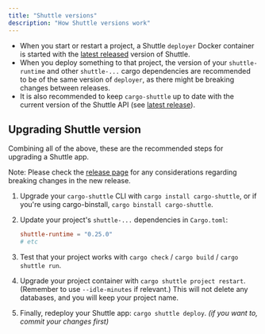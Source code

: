 ```yaml
---
title: "Shuttle versions"
description: "How Shuttle versions work"
---
```


- When you start or restart a project, a Shuttle `deployer` Docker container is started with the [latest released](https://github.com/shuttle-hq/shuttle/releases) version of Shuttle.
- When you deploy something to that project, the version of your `shuttle-runtime` and other `shuttle-...` cargo dependencies are recommended to be of the same version of `deployer`, as there might be breaking changes between releases.
- It is also recommended to keep `cargo-shuttle` up to date with the current version of the Shuttle API (see [latest release](https://github.com/shuttle-hq/shuttle/releases)).

## Upgrading Shuttle version

Combining all of the above, these are the recommended steps for upgrading a Shuttle app.

<Info>Note: Please check the [release page](https://github.com/shuttle-hq/shuttle/releases) for any considerations regarding breaking changes in the new release.</Info>

1. Upgrade your `cargo-shuttle` CLI with `cargo install cargo-shuttle`, or if you're using cargo-binstall, `cargo binstall cargo-shuttle`.

2. Update your project's `shuttle-...` dependencies in `Cargo.toml`:
   ```toml Cargo.toml
   shuttle-runtime = "0.25.0"
   # etc
   ```

3. Test that your project works with `cargo check` / `cargo build` / `cargo shuttle run`.

4. Upgrade your project container with `cargo shuttle project restart`. (Remember to use `--idle-minutes` if relevant.) This will not delete any databases, and you will keep your project name.

5. Finally, redeploy your Shuttle app: `cargo shuttle deploy`. *(if you want to, commit your changes first)*
